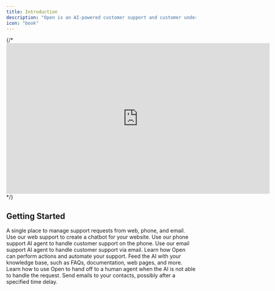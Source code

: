 ```yaml
---
title: Introduction
description: "Open is an AI-powered customer support and customer understanding platform. It can run your entire customer support on autopilot and save up to $100K a year. Open can also help you understand your customers better and suggest the next 10 features to implement, just by analyzing your customer data."
icon: "book"
---
```


{/* <iframe width="700" height="400" src="https://www.youtube.com/embed/jR5nuuGWyV8" title="Open - Customer support on AI autopilot" frameBorder="0" allow="accelerometer; autoplay; clipboard-write; encrypted-media; gyroscope; picture-in-picture; web-share" referrerpolicy="strict-origin-when-cross-origin" allowfullscreen></iframe> */}

## Getting Started

<CardGroup cols={2}>
    <Card
        title="Inbox"
        icon="inbox"
        href="inbox/intro"
    >
       A single place to manage support requests from web, phone, and email.
    </Card>
    <Card
        title="Web Support"
        icon="sun"
        href="/widget/embed"
    >
        Use our web support to create a chatbot for your website.
    </Card>
    <Card
        title="Phone Support"
        icon="phone"
        href="phone/new"
    >
        Use our phone support AI agent to handle customer support on the phone.
    </Card>
    <Card
        title="Email Support"
        icon="envelope"
        href="email/new"
    >
        Use our email support AI agent to handle customer support via email.
    </Card>
    <Card
        title="Taking Action with Open"
        icon="bolt"
        href="taking-actions"
    >
       Learn how Open can perform actions and automate your support.
    </Card>
    <Card
        title="Knowledge Base"
        icon="book"
        href="/kbase"
    >
        Feed the AI with your knowledge base, such as FAQs, documentation, web pages, and more.
    </Card>
    <Card
        title="Human Handoff"
        icon="stars"
        href="resources/human-handoff"
    >
        Learn how to use Open to hand off to a human agent when the AI is not able to handle the request.
    </Card>
        <Card
        title="Sending Emails"
        icon="at"
        href="resources/human-handoff"
    >
        Send emails to your contacts, possibly after a specified time delay.
    </Card>
</CardGroup>
